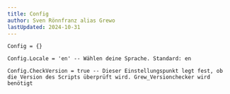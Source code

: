 ```yaml
---
title: Config
author: Sven Rönnfranz alias Grewo
lastUpdated: 2024-10-31
---
```


<head>
  <link rel="stylesheet" href="./../../src/assets/css/pagestyle.css" />
</head>

```
Config = {}

Config.Locale = 'en' -- Wählen deine Sprache. Standard: en

Config.CheckVersion = true -- Dieser Einstellungspunkt legt fest, ob die Version des Scripts überprüft wird. Grew_Versionchecker wird benötigt

```
